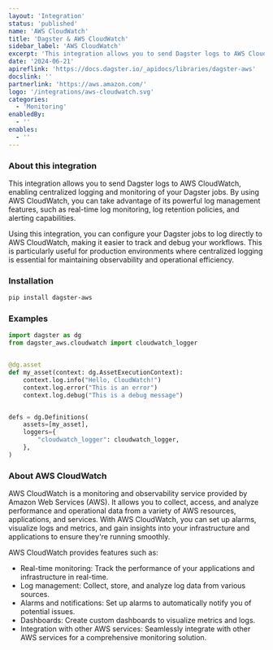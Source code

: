 ```yaml
---
layout: 'Integration'
status: 'published'
name: 'AWS CloudWatch'
title: 'Dagster & AWS CloudWatch'
sidebar_label: 'AWS CloudWatch'
excerpt: 'This integration allows you to send Dagster logs to AWS CloudWatch, enabling centralized logging and monitoring of your Dagster jobs.'
date: '2024-06-21'
apireflink: 'https://docs.dagster.io/_apidocs/libraries/dagster-aws'
docslink: ''
partnerlink: 'https://aws.amazon.com/'
logo: '/integrations/aws-cloudwatch.svg'
categories:
  - 'Monitoring'
enabledBy:
  - ''
enables:
  - ''
---
```


### About this integration

This integration allows you to send Dagster logs to AWS CloudWatch, enabling centralized logging and monitoring of your Dagster jobs. By using AWS CloudWatch, you can take advantage of its powerful log management features, such as real-time log monitoring, log retention policies, and alerting capabilities.

Using this integration, you can configure your Dagster jobs to log directly to AWS CloudWatch, making it easier to track and debug your workflows. This is particularly useful for production environments where centralized logging is essential for maintaining observability and operational efficiency.

### Installation

```bash
pip install dagster-aws
```

### Examples

```python
import dagster as dg
from dagster_aws.cloudwatch import cloudwatch_logger


@dg.asset
def my_asset(context: dg.AssetExecutionContext):
    context.log.info("Hello, CloudWatch!")
    context.log.error("This is an error")
    context.log.debug("This is a debug message")


defs = dg.Definitions(
    assets=[my_asset],
    loggers={
        "cloudwatch_logger": cloudwatch_logger,
    },
)
```

### About AWS CloudWatch

AWS CloudWatch is a monitoring and observability service provided by Amazon Web Services (AWS). It allows you to collect, access, and analyze performance and operational data from a variety of AWS resources, applications, and services. With AWS CloudWatch, you can set up alarms, visualize logs and metrics, and gain insights into your infrastructure and applications to ensure they're running smoothly.

AWS CloudWatch provides features such as:

- Real-time monitoring: Track the performance of your applications and infrastructure in real-time.
- Log management: Collect, store, and analyze log data from various sources.
- Alarms and notifications: Set up alarms to automatically notify you of potential issues.
- Dashboards: Create custom dashboards to visualize metrics and logs.
- Integration with other AWS services: Seamlessly integrate with other AWS services for a comprehensive monitoring solution.
